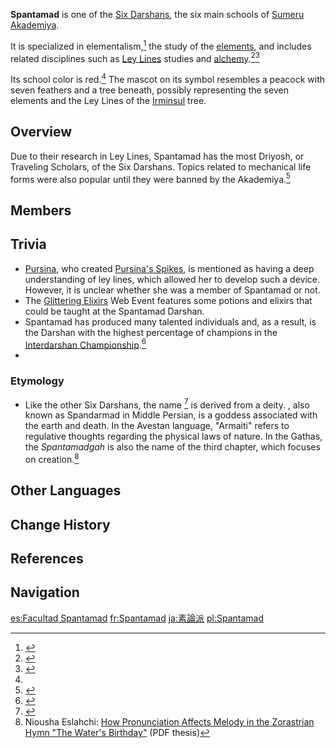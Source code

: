 {{Faction Infobox
|image        = Sumeru Akademiya Spantamad.png
|region       = Sumeru
|affiliation  = [[Sumeru Akademiya]]
}}
'''Spantamad''' is one of the [[Sumeru Akademiya#The Six Darshans|Six Darshans]], the six main schools of [[Sumeru Akademiya]].

It is specialized in elementalism,<ref>{{Ref/Quest|Opening Festivities}}</ref> the study of the [[element]]s, and includes related disciplines such as [[Ley Line]]s studies and [[alchemy]].<ref name="I, Researcher">{{Ref/NPC|Hosseini|s=3}}</ref><ref name="Sitt">{{Ref/NPC|Sitt}}</ref>

Its school color is red.<ref name="Sitt" /> The mascot on its symbol resembles a peacock with seven feathers and a tree beneath, possibly representing the seven elements and the Ley Lines of the [[Irminsul]] tree.

==Overview==
Due to their research in Ley Lines, Spantamad has the most Driyosh, or Traveling Scholars, of the Six Darshans. Topics related to mechanical life forms were also popular until they were banned by the Akademiya.<ref>{{Ref/Quest|Into the Hinterland}}</ref>

==Members==
{{Characters by Category List|Spantamad|2
|exclude=<!--sage's name-->
|full_header=<!--[[someone]] is the Sage of Spantamad.<br>-->There are '''%PAGES%''' <!--other -->[[character]]s who are or were part of Spantamad
}}

==Trivia== 
* [[Pursina]], who created [[Pursina's Spikes]], is mentioned as having a deep understanding of ley lines, which allowed her to develop such a device. However, it is unclear whether she was a member of Spantamad or not.
* The [[Glittering Elixirs]] Web Event features some potions and elixirs that could be taught at the Spantamad Darshan.
* Spantamad has produced many talented individuals and, as a result, is the Darshan with the highest percentage of champions in the [[Interdarshan Championship]].<ref>{{Ref/Quest|Sachin's Article}}</ref>
* {{Furnishing Mentions}}
===Etymology===
* Like the other Six Darshans, the name {{Lang|"Spantamad"|zh=悉般多摩}}<ref name="WDSD">{{Ref/Quest|Wherefore Did the Spiritstone Descend?|note=Chinese version}}</ref> is derived from a {{w|Zoroastianism|Zoroastrian}} deity. {{w|Spenta Armaiti}}, also known as Spandarmad in Middle Persian, is a goddess associated with the earth and death. In the Avestan language, "Armaiti" refers to regulative thoughts regarding the physical laws of nature. In the Gathas, the ''Spantamadgah'' is also the name of the third chapter, which focuses on creation.<ref>Niousha Eslahchi: [https://etd.ohiolink.edu/apexprod/rws_etd/send_file/send?accession=kent1595845477078896&disposition=inline How Pronunciation Affects Melody in the Zorastrian Hymn "The Water's Birthday"] (PDF thesis)</ref>

==Other Languages==
{{Other Languages
|en      = Spantamad
|zhs     = 素论派 / 悉般多摩
|zhs_rm  = Sùlùn-pài / Xībānduōmó
|zht     = 素論派 / 悉般多摩
|zht_rm  = Sùlùn-pài / Xībānduōmó
|zh_tl   = School of Elemental Theory / Spantamad
|ja      = 素論派 / スパンタマッド
|ja_rm   = Soron-ha<ref>{{Ref/Quest|A Librarian's Long and Carefree Vacation|note=Japanese Voice-Over}}</ref> / Supantamaddo
|ja_tl   = Spantamad
|ko      = 소론<->파 / 스판타마드
|ko_tl   = School of Elemental Theory{{Sino|ko}} / Spantamad
|es      = Escuela de Elementalismo / Spantamad
|es_tl   = School of Elementalism / Spantamad
|fr      = Spantamad
|ru      = Спантамад
|th      = ภาควิชาทฤษฎีธาตุ / Spantamad / Aramati
|th_rm   = 
|th_tl   = Department of Elemental Theory / Spantamad / Aramati
|vi      = Spantamad
|de      = Spantamad / Stoffkunde
|de_tl   = Spantamad / Science of Substances
|id      = Spantamad
|pt      = Spantamad / Departamento de Teoria Elemental<ref name="I, Researcher" />
|pt_tl   = Spantamad / Department of Elemental Theory
|tr      = Spantamad
|it      = Spantamad
}}

==Change History==
{{Change History|introduced=2.2}}

==References==
{{reflist}}

==Navigation==
{{Faction Navbox}}

[[es:Facultad Spantamad]]
[[fr:Spantamad]]
[[ja:素論派]]
[[pl:Spantamad]]